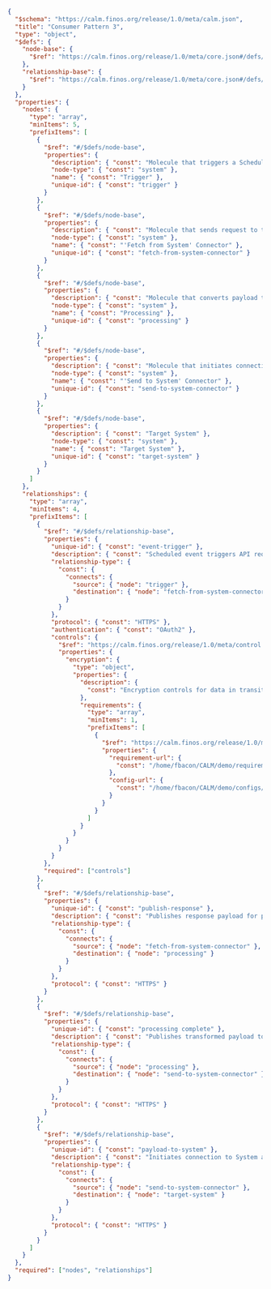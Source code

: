 ```.json
{
  "$schema": "https://calm.finos.org/release/1.0/meta/calm.json",
  "title": "Consumer Pattern 3",
  "type": "object",
  "$defs": {
    "node-base": {
      "$ref": "https://calm.finos.org/release/1.0/meta/core.json#/defs/node"
    },
    "relationship-base": {
      "$ref": "https://calm.finos.org/release/1.0/meta/core.json#/defs/relationship"
    }
  },
  "properties": {
    "nodes": {
      "type": "array",
      "minItems": 5,
      "prefixItems": [
        {
          "$ref": "#/$defs/node-base",
          "properties": {
            "description": { "const": "Molecule that triggers a Scheduled Event" },
            "node-type": { "const": "system" },
            "name": { "const": "Trigger" },
            "unique-id": { "const": "trigger" }
          }
        },
        {
          "$ref": "#/$defs/node-base",
          "properties": {
            "description": { "const": "Molecule that sends request to the Enterprise API when it is triggered" },
            "node-type": { "const": "system" },
            "name": { "const": "'Fetch from System' Connector" },
            "unique-id": { "const": "fetch-from-system-connector" }
          }
        },
        {
          "$ref": "#/$defs/node-base",
          "properties": {
            "description": { "const": "Molecule that converts payload to System Data Model" },
            "node-type": { "const": "system" },
            "name": { "const": "Processing" },
            "unique-id": { "const": "processing" }
          }
        },
        {
          "$ref": "#/$defs/node-base",
          "properties": {
            "description": { "const": "Molecule that initiates connection to System and sends payload over it" },
            "node-type": { "const": "system" },
            "name": { "const": "'Send to System' Connector" },
            "unique-id": { "const": "send-to-system-connector" }
          }
        },
        {
          "$ref": "#/$defs/node-base",
          "properties": {
            "description": { "const": "Target System" },
            "node-type": { "const": "system" },
            "name": { "const": "Target System" },
            "unique-id": { "const": "target-system" }
          }
        }
      ]
    },
    "relationships": {
      "type": "array",
      "minItems": 4,
      "prefixItems": [
        {
          "$ref": "#/$defs/relationship-base",
          "properties": {
            "unique-id": { "const": "event-trigger" },
            "description": { "const": "Scheduled event triggers API request" },
            "relationship-type": {
              "const": {
                "connects": {
                  "source": { "node": "trigger" },
                  "destination": { "node": "fetch-from-system-connector" }
                }
              }
            },
            "protocol": { "const": "HTTPS" },
            "authentication": { "const": "OAuth2" },
            "controls": {
              "$ref": "https://calm.finos.org/release/1.0/meta/control.json#/defs/controls",
              "properties": {
                "encryption": {
                  "type": "object",
                  "properties": {
                    "description": {
                      "const": "Encryption controls for data in transit"
                    },
                    "requirements": {
                      "type": "array",
                      "minItems": 1,
                      "prefixItems": [
                        {
                          "$ref": "https://calm.finos.org/release/1.0/meta/control.json#/defs/control-detail",
                          "properties": {
                            "requirement-url": {
                              "const": "/home/fbacon/CALM/demo/requirements/encryption-in-transit-requirement.json"
                            },
                            "config-url": {
                              "const": "/home/fbacon/CALM/demo/configs/encryption-in-transit-config.json"
                            }
                          }
                        }
                      ]
                    }
                  }
                }
              }
            }
          },
          "required": ["controls"]
        },
        {
          "$ref": "#/$defs/relationship-base",
          "properties": {
            "unique-id": { "const": "publish-response" },
            "description": { "const": "Publishes response payload for processing" },
            "relationship-type": {
              "const": {
                "connects": {
                  "source": { "node": "fetch-from-system-connector" },
                  "destination": { "node": "processing" }
                }
              }
            },
            "protocol": { "const": "HTTPS" }
          }
        },
        {
          "$ref": "#/$defs/relationship-base",
          "properties": {
            "unique-id": { "const": "processing complete" },
            "description": { "const": "Publishes transformed payload to 'Send to System' Connector" },
            "relationship-type": {
              "const": {
                "connects": {
                  "source": { "node": "processing" },
                  "destination": { "node": "send-to-system-connector" }
                }
              }
            },
            "protocol": { "const": "HTTPS" }
          }
        },
        {
          "$ref": "#/$defs/relationship-base",
          "properties": {
            "unique-id": { "const": "payload-to-system" },
            "description": { "const": "Initiates connection to System and sends payload over it" },
            "relationship-type": {
              "const": {
                "connects": {
                  "source": { "node": "send-to-system-connector" },
                  "destination": { "node": "target-system" }
                }
              }
            },
            "protocol": { "const": "HTTPS" }
          }
        }
      ]
    }
  },
  "required": ["nodes", "relationships"]
}
```